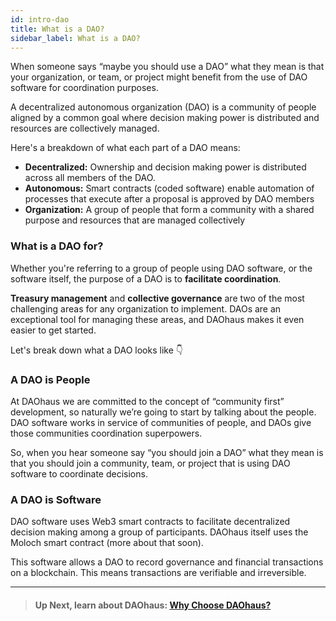 ```yaml
---
id: intro-dao
title: What is a DAO?
sidebar_label: What is a DAO?
---
```


When someone says “maybe you should use a DAO” what they mean is that your organization, or team, or project might benefit from the use of DAO software for coordination purposes.

A decentralized autonomous organization (DAO) is a community of people aligned by a common goal where decision making power is distributed and resources are collectively managed. 

Here's a breakdown of what each part of a DAO means: 
* **Decentralized:** Ownership and decision making power is distributed across all members of the DAO. 
* **Autonomous:** Smart contracts (coded software) enable automation of processes that execute after a proposal is approved by DAO members 
* **Organization:** A group of people that form a community with a shared purpose and resources that are managed collectively 

### What is a DAO for?

Whether you're referring to a group of people using DAO software, or the software itself, the purpose of a DAO is to **facilitate coordination**. 

**Treasury management** and **collective governance** are two of the most challenging areas for any organization to implement. 
DAOs are an exceptional tool for managing these areas, and DAOhaus makes it even easier to get started.

Let's break down what a DAO looks like 👇

### A DAO is People

At DAOhaus we are committed to the concept of “community first” development, so naturally we’re going to start by talking about the people. DAO software works in service of communities of people, and DAOs give those communities coordination superpowers.

So, when you hear someone say “you should join a DAO” what they mean is that you should join a community, team, or project that is using DAO software to coordinate decisions.

### A DAO is Software

DAO software uses Web3 smart contracts to facilitate decentralized decision making among a group of participants. DAOhaus itself uses the Moloch smart contract (more about that soon).

This software allows a DAO to record governance and financial transactions on a blockchain. This means transactions are verifiable and irreversible. 



---
> #### **Up Next, learn about DAOhaus:** [Why Choose DAOhaus?](/docs/users/intro-why)